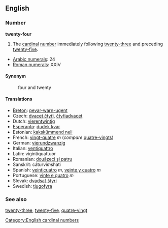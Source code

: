 ==English==

===Number===
'''twenty-four'''
#The [[cardinal]] [[number]] immediately following [[twenty-three]] and preceding [[twenty-five]].

*[[w:Arabic Numerals|Arabic numerals]]: 24
*[[w:Roman numerals|Roman numerals]]: XXIV

====Synonym====
:four and twenty

====Translations====
*[[Breton]]: [[pevar-warn-ugent]]
*Czech: [[dvacet čtyři]], [[čtyřiadvacet]]
*Dutch: [[vierentwintig]]
*[[Esperanto]]: [[dudek kvar]]
*Estonian: [[kakskümmend neli]]
*French: [[vingt-quatre]] ''m'' (''compare'' [[quatre-vingts]])
*German: [[vierundzwanzig]]
*Italian: [[ventiquattro]]
*Latin: vigintiquattuor
*Romanian: [[douăzeci şi patru]]
*Sanskrit: cáturvi''m''shati
*Spanish: [[veinticuatro]] ''m'', [[veinte y cuatro]] ''m''
*Portuguese: [[vinte e quatro]] ''m''
*Slovak: [[dvadsať štyri]]
*Swedish: [[tjugofyra]]

===See also===

[[twenty-three]], [[twenty-five]], [[quatre-vingt]]

[[Category:English cardinal numbers]]